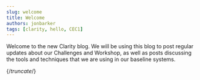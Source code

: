 ```yaml
---
slug: welcome
title: Welcome
authors: jonbarker
tags: [clarity, hello, CEC1]
---
```


Welcome to the new Clarity blog. We will be using this blog to post regular updates about our Challenges and Workshop, as well as posts discussing the tools and techniques that we are using in our baseline systems.

{/*truncate*/}
